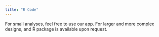 ```yaml
---
title: "R Code"
---
```


For small analyses, feel free to use our app. For larger and more complex designs, and R package is available upon request.
